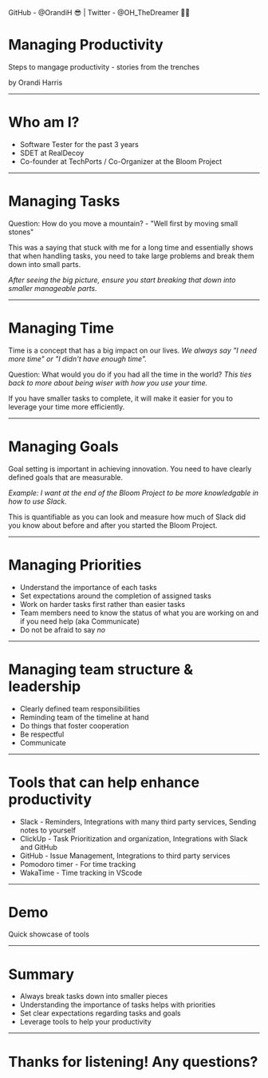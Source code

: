 

<Head>
  <title>Managing Productivity</title>
  <meta name="twitter:site" content="@OH_TheDreamer" />
  <meta name="twitter:title" content="Managing Productivity" />
  <meta charset="UTF-8"/>
  <meta name="description" content="Presentation deck based on mdx-deck"/>
  <meta name="keywords" content="HTML, CSS, JavaScript, mdx, mdx-deck"/>
  <meta name="author" content="Orandi Harris"/>
</Head>


<Footer>
GitHub - @OrandiH 😎 | Twitter - @OH_TheDreamer 👨‍💻
</Footer>

#  Managing Productivity
Steps to mangage productivity - stories from the trenches

by Orandi Harris

---

# Who am I?
- Software Tester for the past 3 years
- SDET at RealDecoy
- Co-founder at TechPorts / Co-Organizer at the Bloom Project

---
# Managing Tasks
Question: How do you move a mountain? - "Well first by moving small stones"

This was a saying that stuck with me for a long time and essentially shows that when handling tasks, 
you need to take large problems and break them down into small parts. 

_After seeing the big picture, ensure you start breaking that down into smaller manageable parts._

---

# Managing Time

Time is a concept that has a big impact on our lives. *We always say "I need more time" or "I didn't have enough time".*

Question: What would you do if you had all the time in the world? _This ties back to more about being wiser with how you use your time._ 

If you have smaller tasks to complete, it will make it easier for you to leverage your time more efficiently.

---

# Managing Goals

Goal setting is important in achieving innovation. You need to have clearly defined goals that are measurable.

_Example: I want at the end of the Bloom Project to be more knowledgable in how to use Slack._

This is quantifiable as you can look and measure how much of Slack did you know about before and after you started the Bloom Project.

---

# Managing Priorities

<Steps>

- Understand the importance of each tasks
- Set expectations around the completion of assigned tasks
- Work on harder tasks first rather than easier tasks
- Team members need to know the status of what you are working on and if you need help (aka Communicate)
- Do not be afraid to say _no_

</Steps>

---

# Managing team structure & leadership

<Steps>

- Clearly defined team responsibilities
- Reminding team of the timeline at hand
- Do things that foster cooperation
- Be respectful
- Communicate

</Steps>

---

# Tools that can help enhance productivity

<Steps>

- Slack - Reminders, Integrations with many third party services, Sending notes to yourself
- ClickUp - Task Prioritization and organization, Integrations with Slack and GitHub
- GitHub - Issue Management, Integrations to third party services
- Pomodoro timer - For time tracking
- WakaTime - Time tracking in VScode

</Steps>

---
# Demo

Quick showcase of tools

---

# Summary

- Always break tasks down into smaller pieces
- Understanding the importance of tasks helps with priorities
- Set clear expectations regarding tasks and goals
- Leverage tools to help your productivity

---


# Thanks for listening! Any questions?